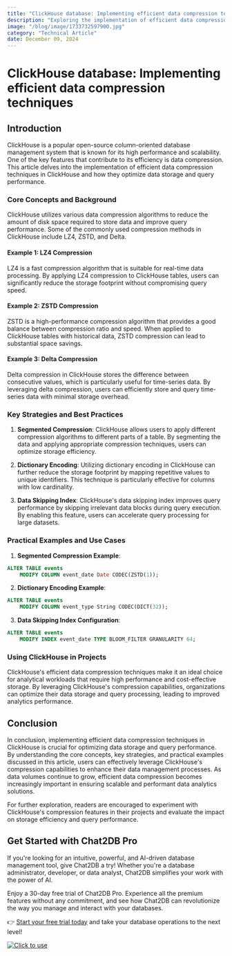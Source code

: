 ```yaml
---
title: "ClickHouse database: Implementing efficient data compression techniques"
description: "Exploring the implementation of efficient data compression techniques in ClickHouse database and its impact on data storage and query performance."
image: "/blog/image/1733732597900.jpg"
category: "Technical Article"
date: December 09, 2024
---
```


# ClickHouse database: Implementing efficient data compression techniques


<Authors date="December 09, 2024">
  <Author name="Jing" link="https://chat2db.ai" />
</Authors>

## Introduction

ClickHouse is a popular open-source column-oriented database management system that is known for its high performance and scalability. One of the key features that contribute to its efficiency is data compression. This article delves into the implementation of efficient data compression techniques in ClickHouse and how they optimize data storage and query performance.

### Core Concepts and Background

ClickHouse utilizes various data compression algorithms to reduce the amount of disk space required to store data and improve query performance. Some of the commonly used compression methods in ClickHouse include LZ4, ZSTD, and Delta.

#### Example 1: LZ4 Compression

LZ4 is a fast compression algorithm that is suitable for real-time data processing. By applying LZ4 compression to ClickHouse tables, users can significantly reduce the storage footprint without compromising query speed.

#### Example 2: ZSTD Compression

ZSTD is a high-performance compression algorithm that provides a good balance between compression ratio and speed. When applied to ClickHouse tables with historical data, ZSTD compression can lead to substantial space savings.

#### Example 3: Delta Compression

Delta compression in ClickHouse stores the difference between consecutive values, which is particularly useful for time-series data. By leveraging delta compression, users can efficiently store and query time-series data with minimal storage overhead.

### Key Strategies and Best Practices

1. **Segmented Compression**: ClickHouse allows users to apply different compression algorithms to different parts of a table. By segmenting the data and applying appropriate compression techniques, users can optimize storage efficiency.

2. **Dictionary Encoding**: Utilizing dictionary encoding in ClickHouse can further reduce the storage footprint by mapping repetitive values to unique identifiers. This technique is particularly effective for columns with low cardinality.

3. **Data Skipping Index**: ClickHouse's data skipping index improves query performance by skipping irrelevant data blocks during query execution. By enabling this feature, users can accelerate query processing for large datasets.

### Practical Examples and Use Cases

1. **Segmented Compression Example**:

```sql
ALTER TABLE events
    MODIFY COLUMN event_date Date CODEC(ZSTD(1));
```

2. **Dictionary Encoding Example**:

```sql
ALTER TABLE events
    MODIFY COLUMN event_type String CODEC(DICT(32));
```

3. **Data Skipping Index Configuration**:

```sql
ALTER TABLE events
    MODIFY INDEX event_date TYPE BLOOM_FILTER GRANULARITY 64;
```

### Using ClickHouse in Projects

ClickHouse's efficient data compression techniques make it an ideal choice for analytical workloads that require high performance and cost-effective storage. By leveraging ClickHouse's compression capabilities, organizations can optimize their data storage and query processing, leading to improved analytics performance.

## Conclusion

In conclusion, implementing efficient data compression techniques in ClickHouse is crucial for optimizing data storage and query performance. By understanding the core concepts, key strategies, and practical examples discussed in this article, users can effectively leverage ClickHouse's compression capabilities to enhance their data management processes. As data volumes continue to grow, efficient data compression becomes increasingly important in ensuring scalable and performant data analytics solutions.

For further exploration, readers are encouraged to experiment with ClickHouse's compression features in their projects and evaluate the impact on storage efficiency and query performance.

## Get Started with Chat2DB Pro

If you're looking for an intuitive, powerful, and AI-driven database management tool, give Chat2DB a try! Whether you're a database administrator, developer, or data analyst, Chat2DB simplifies your work with the power of AI.

Enjoy a 30-day free trial of Chat2DB Pro. Experience all the premium features without any commitment, and see how Chat2DB can revolutionize the way you manage and interact with your databases.

👉 [Start your free trial today](https://chat2db.ai/pricing) and take your database operations to the next level!


[![Click to use](/image/blog/bg/chat2db.jpg)](https://chat2db.ai/)
